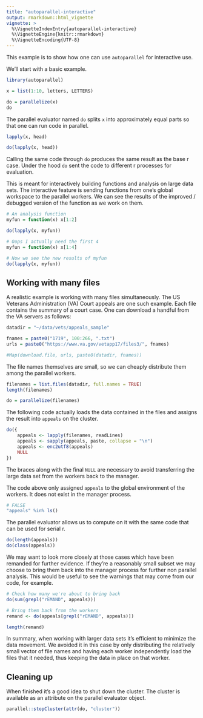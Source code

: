 ```yaml
---
title: "autoparallel-interactive"
output: rmarkdown::html_vignette
vignette: >
  %\VignetteIndexEntry{autoparallel-interactive}
  %\VignetteEngine{knitr::rmarkdown}
  %\VignetteEncoding{UTF-8}
---
```


This example is to show how one can use `autoparallel` for interactive use.

We'll start with a basic example.

```r

library(autoparallel)

x = list(1:10, letters, LETTERS)

do = parallelize(x)
do

```

The parallel evaluator named `do` splits `x` into approximately equal parts
so that one can run code in parallel.

```r

lapply(x, head)

do(lapply(x, head))

```

Calling the same code through `do` produces the same result as the base r
case. Under the hood `do` sent the code to different r processes for
evaluation. 

This is meant for interactively building functions and analysis on large
data sets. The interactive feature is sending functions from one's global
workspace to the parallel workers. We can see the results of the improved /
debugged version of the function as we work on them.

```r

# An analysis function
myfun = function(x) x[1:2]

do(lapply(x, myfun))

# Oops I actually need the first 4
myfun = function(x) x[1:4]

# Now we see the new results of myfun
do(lapply(x, myfun))

```

## Working with many files

A realistic example is working with many files simultaneously. The US
Veterans Administration (VA) Court appeals are one such example. Each file
contains the summary of a court case. 
One can download a handful from the VA servers as follows:

```r

datadir = "~/data/vets/appeals_sample"

fnames = paste0("1719", 100:266, ".txt")
urls = paste0("https://www.va.gov/vetapp17/files3/", fnames)

#Map(download.file, urls, paste0(datadir, fnames))

```

The file names themselves are small, so we can cheaply distribute them
among the parallel workers.

```r

filenames = list.files(datadir, full.names = TRUE)
length(filenames)

do = parallelize(filenames)

```

The following code actually loads the data contained in the files and
assigns the result into `appeals` on the cluster. 

```r

do({
    appeals <- lapply(filenames, readLines)
    appeals <- sapply(appeals, paste, collapse = "\n")
    appeals <- enc2utf8(appeals)
    NULL
})

```

The braces along with the final `NULL` are necessary to avoid transferring
the large data set from the workers back to the manager.

The code above only assigned `appeals` to the global environment of the
workers. It does not exist in the manager process.

```r

# FALSE
"appeals" %in% ls()

```

The parallel evaluator allows us to compute on it with the same code that
can be used for serial r.

```r

do(length(appeals))
do(class(appeals))

```

We may want to look more closely at those cases which have been remanded
for further evidence. If they're a reasonably small subset we may choose to
bring them back into the manager process for further non parallel analysis.
This would be useful to see the warnings that may come from our code, for example.

```r

# Check how many we're about to bring back
do(sum(grepl("rEMAND", appeals)))

# Bring them back from the workers
remand <- do(appeals[grepl("rEMAND", appeals)])

length(remand)

```

In summary, when working with larger data sets it's efficient to minimize
the data movement. We avoided it in this case by only distributing the
relatively small vector of file names and having each worker independently
load the files that it needed, thus keeping the data in place on that
worker.

## Cleaning up

When finished it's a good idea to shut down the cluster.
The cluster is available as an attribute on the parallel evaluator object.

```r

parallel::stopCluster(attr(do, "cluster"))

```
